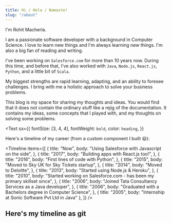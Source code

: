 ```yaml
---
title: Hi / Hola / Namaste!
slug: "/about"
---
```



I'm Rohit Macherla.

I am a passionate software developer with a background in Computer Science. I love to learn new things and I'm always learning new things. I'm also a big fan of reading and writing.

I've been working on `Salesforce.com` for more than 10 years now. During this time, and before that, I've also worked with `Java`, `Node.js`, `React.js`, `Python`, and a little bit of `Scala`.

My biggest strengths are rapid learning, adapting, and an ability to foresee challenges. I bring with me a holistic approach to solve your business problems.

This blog is my space for sharing my thoughts and ideas. You would find that it does not contain the ordinary stuff like a rejig of the documentation. It contains my ideas, some concepts that I played with, and my thoughts on solving some problems.

<Text
  sx={{
    fontSize: [3, 4, 4],
    fontWeight: `bold`,
    color: `heading`,
  }}
>
  Here's a timeline of my career (from a custom component I built 😃):
</Text>

<Timeline
  items={[
    {
      title: "Now",
      body: "Using Salesforce with Javascript on the side",
    },
    {
      title: "2017",
      body: "Building apps with React.js too!",
    },
    {
      title: "2016",
      body: "First lines of code with Python",
    },
    {
      title: "2015",
      body: "Moved to Sky UK for Sky Tickets startup",
    },
    {
      title: "2014",
      body: "Moved to Deloitte",
    },
    {
      title: "2013",
      body: "Started using Node.js & Heroku",
    },
    {
      title: "2010",
      body: "Started working on Salesforce.com - has been my primary skillset since",
    },
    {
      title: "2006",
      body: "Joined Tata Consultancy Services as a Java developer",
    },
    {
      title: "2006",
      body: "Graduated with a Bachelors degree in Computer Science",
    },
    { title: "2005", body: "Internship at Sonic Software Pvt Ltd in Java" },
  ]}
/>

## Here's my timeline as git

<TimelineAsGit />
